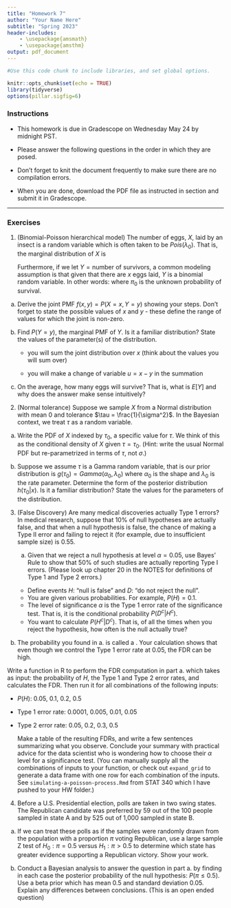 ```yaml
---
title: "Homework 7"
author: "Your Name Here"
subtitle: "Spring 2023"
header-includes:
    - \usepackage{amsmath}
    - \usepackage{amsthm}
output: pdf_document
---
```


```r
#Use this code chunk to include libraries, and set global options.

knitr::opts_chunk$set(echo = TRUE)
library(tidyverse)
options(pillar.sigfig=6)

```

### Instructions

- This homework is due in Gradescope on Wednesday May 24 by midnight PST.

- Please answer the following questions in the order in which they are posed. 

- Don't forget to knit the document frequently to make sure there are no compilation errors. 

- When you are done, download the PDF file as instructed in section and submit it in Gradescope. 


* * *

\textbf{Please note: Hints have been given on several problems. This is to encourage you to problem solve on your own. }

### Exercises

1. (Binomial-Poisson hierarchical model)  The number of eggs, $X$, laid by an insect is a random variable which is often taken to be $Pois(\lambda_0)$. That is, the marginal distribution of $X$ is
\begin{align*}
P(X = x)  &= \frac{ \lambda_0^x e^{-\lambda_0} }{x!}, \ x=0,1,2,\dots
\end{align*}

   Furthermore, if we let $Y=\mbox{number of survivors}$, a common modeling assumption is that given that there are $x$ eggs laid, $Y$ is a binomial random variable. In other words: 
\begin{align*}
P(Y = y | X = x) &= Binom(x, \pi_0)
\end{align*}
where $\pi_0$ is the unknown probability of survival.

a. Derive the joint PMF $f(x,y) = P(X=x, Y=y)$ showing your steps. Don't forget to state the possible values of $x$ and $y$ - these define the range of values for which the joint is non-zero. 

b. Find $P(Y=y)$, the marginal PMF of $Y$. Is it a familiar distribution?  State the values of the parameter(s) of the distribution.

   - you will sum the joint distribution over $x$ (think about the values you will sum over)
  
   - you will make a change of variable $u = x - y$ in the summation
  
c. On the average, how many eggs will survive? That is, what is $E\left[Y\right]$ and why does the answer make sense intuitively?

2. (Normal tolerance) Suppose we sample $X$ from a Normal distribution with mean 0 and tolerance $\tau = \frac{1}{\sigma^2}$. In the Bayesian context, we treat $\tau$ as a random variable.

a. Write the PDF of $X$ indexed by $\tau_0$, a specific value for $\tau$. We think of this as the conditional density of $X$ given $\tau = \tau_0$. (Hint: write the usual Normal PDF but re-parametrized in terms of $\tau$, not $\sigma$.)

b. Suppose we assume $\tau$ is a Gamma random variable, that is our prior distribution is $g(\tau_0) = Gamma(\alpha_0, \lambda_0)$\footnote{see Definition 13.5 in the NOTES} where $\alpha_0$ is the shape and $\lambda_0$ is the rate parameter. Determine the form of the posterior distribution $h(\tau_0|x)$. Is it a familiar distribution? State the values for the parameters of the distribution.

3. (False Discovery) Are many medical discoveries actually Type 1 errors? In medical research, suppose that 10% of null hypotheses are actually false, and that when a null hypothesis is false, the chance of making a Type II error and failing to reject it (for example, due to insufficient sample size) is 0.55.

   a. Given that we reject a null hypothesis at level $\alpha = 0.05$, use Bayes' Rule to show that 50% of such studies are actually reporting Type I errors.  (Please look up chapter 20 in the NOTES for definitions of Type 1 and Type 2 errors.)
   
   \emph{Hints:}
   
   - Define events $H$: "null is false"  and $D$: "do not reject the null". 
   - You are given various probabilities. For example, $P(H) = 0.1$.
   - The level of significance $\alpha$ is the Type 1 error rate of the significance test. That is, it is the conditional probability $P(D^c|H^c)$.
   - You want to calculate $P(H^c|D^c)$. That is, of all the times when you reject the hypothesis, how often is the null actually true?
   
   
  b. The probability you found in a. is called a \emph{False Discovery Rate (FDR)}. Your calculation shows that even though we control the Type 1 error rate at 0.05, the FDR can be high. 
   
   Write a function in R to perform the FDR computation in part a. which takes as input: the probability of $H$, the Type 1 and Type 2 error rates, and calculates the FDR. Then run it for all combinations of the following inputs:
  
  - $P(H)$: 0.05, 0.1, 0.2, 0.5
  
  - Type 1 error rate: 0.0001, 0.005, 0.01, 0.05
  
  - Type 2 error rate: 0.05, 0.2, 0.3, 0.5
  
    Make a table of the resulting FDRs, and write a few sentences summarizing what you observe. Conclude your summary with practical advice for the data scientist who is wondering how to choose their $\alpha$ level for a significance test.   (You can manually supply all the combinations of inputs to your function, or check out `expand_grid` to generate a data frame with one row for each combination of the inputs.  See `simulating-a-poisson-process.Rmd` from STAT 340 which I have pushed to your HW folder.)
  

  
4. Before a U.S. Presidential election, polls are taken in two swing states. The Republican candidate was preferred by 59 out of the 100 people sampled in state A and by 525 out of 1,000 sampled in state B.  

a. If we can treat these polls as if the samples were randomly drawn from the population with a proportion $\pi$ voting Republican, use a large sample Z test of $H_0: \pi = 0.5$ versus $H_1: \pi > 0.5$ to determine which state has greater evidence supporting a Republican victory.  Show your work.

b. Conduct a Bayesian analysis to answer the question in part a. by finding in each case the posterior probability of the null hypothesis: $P(\pi \leq 0.5)$. Use a beta prior which has mean 0.5 and standard deviation 0.05. Explain any differences between conclusions. (This is an open ended question)